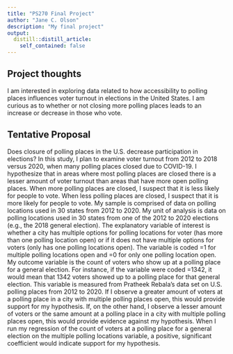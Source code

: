 ```yaml
---
title: "PS270 Final Project"
author: "Jane C. Olson"
description: "My final project"
output:
  distill::distill_article:
    self_contained: false
---
```




## Project thoughts

I am interested in exploring data related to how accessibility to polling places influences voter turnout in elections in the United States. I am curious as to whether or not closing more polling places leads to an increase or decrease in those who vote.

## Tentative Proposal

Does closure of polling places in the U.S. decrease participation in elections? In this study, I plan to examine voter turnout from 2012 to 2018 versus 2020, when many polling places closed due to COVID-19. I hypothesize that in areas where most polling places are closed there is a lesser amount of voter turnout than areas that have more open polling places. When more polling places are closed, I suspect that it is less likely for people to vote. When less polling places are closed, I suspect that it is more likely for people to vote. My sample is comprised of data on polling locations used in 30 states from 2012 to 2020. My unit of analysis is data on polling locations used in 30 states from one of the 2012 to 2020 elections (e.g., the 2018 general election). The explanatory variable of interest is whether a city has multiple options for polling locations for voter (has more than one polling location open) or if it does not have multiple options for voters (only has one polling locations open). The variable is coded =1 for multiple polling locations open and =0 for only one polling location open. My outcome variable is the count of voters who show up at a polling place for a general election. For instance, if the variable were coded =1342, it would mean that 1342 voters showed up to a polling place for that general election. This variable is measured from Pratheek Rebala's data set on U.S. polling places from 2012 to 2020. If I observe a greater amount of voters at a polling place in a city with multiple polling places open, this would provide support for my hypothesis. If, on the other hand, I observe a lesser amount of voters or the same amount at a polling place in a city with multiple polling places open, this would provide evidence against my hypothesis. When I run my regression of the count of voters at a polling place for a general election on the multiple polling locations variable, a positive, significant coefficient would indicate support for my hypothesis.
